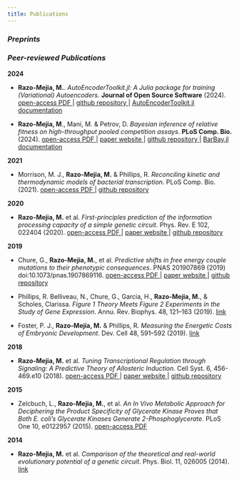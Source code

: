 ```yaml
---
title: Publications
---
```


### *Preprints*

### *Peer-reviewed Publications*

**2024**

- **Razo-Mejia, M.**. *AutoEncoderToolkit.jl: A Julia package for training
(Variational) Autoencoders*. **Journal of Open Source Software** (2024).
<a href="https://www.theoj.org/joss-papers/joss.06794/10.21105.joss.06794.pdf">
open-access PDF
<i class="fa fa-file-pdf-o" aria-hidden="true"></i>
</a> | 
<a href="https://github.com/mrazomej/AutoEncoderToolkit.jl">
github repository
<i class="fa fa-github-square" aria-hidden="true"></i>
</a> | 
<a href="https://mrazomej.github.io/AutoEncoderToolkit.jl/stable/">
AutoEncoderToolkit.jl documentation
<i class="fa fa-laptop" aria-hidden="true"></i>
</a>

- **Razo-Mejia, M**., Mani, M. & Petrov, D. *Bayesian inference of relative
fitness on high-throughput pooled competition assays*. **PLoS Comp. Bio.**
(2024).
<a href="https://journals.plos.org/ploscompbiol/article?id=10.1371/journal.pcbi.1011937">
open-access PDF
<i class="fa fa-file-pdf-o" aria-hidden="true"></i>
</a> | 
<a href="https://mrazomej.github.io/bayesian_fitness/paper.html">
paper website
<i class="fa fa-window-restore" aria-hidden="true"></i>
</a> | 
<a href="https://github.com/mrazomej/bayesian_fitness/tree/master">
github repository
<i class="fa fa-github-square" aria-hidden="true"></i>
</a> | 
<a href="https://mrazomej.github.io/BarBay.jl/stable/">
BarBay.jl documentation
<i class="fa fa-laptop" aria-hidden="true"></i>
</a>

**2021**

- Morrison, M. J., **Razo-Mejia, M.** & Phillips, R. *Reconciling kinetic and
thermodynamic models of bacterial transcription*. PLoS Comp. Bio. (2021).
<a href="https://journals.plos.org/ploscompbiol/article?id=10.1371/journal.pcbi.1008572">
open-access PDF
<i class="fa fa-file-pdf-o" aria-hidden="true"></i>
</a> | 
<a href="https://github.com/RPGroup-PBoC/bursty_transcription">
github repository
<i class="fa fa-github-square" aria-hidden="true"></i>
</a>

**2020**

- **Razo-Mejia, M.** et al. *First-principles prediction of the information 
processing capacity of a simple genetic circuit*. Phys. Rev. E 102, 022404 
(2020). 
<a href="https://journals.aps.org/pre/abstract/10.1103/PhysRevE.102.022404">
open-access PDF
<i class="fa fa-file-pdf-o" aria-hidden="true"></i>
</a> | 
<a href="https://www.rpgroup.caltech.edu/chann_cap/">
paper website
<i class="fa fa-window-restore" aria-hidden="true"></i>
</a> | 
<a href="https://github.com/RPGroup-PBoC/chann_cap">
github repository
<i class="fa fa-github-square" aria-hidden="true"></i>
</a>

**2019**

- Chure, G., **Razo-Mejia, M.**, et al. *Predictive shifts in free energy couple
mutations to their phenotypic consequences*. PNAS 201907869 (2019)
doi:10.1073/pnas.1907869116.
<a href="https://www.pnas.org/content/116/37/18275.short">
open-access PDF
<i class="fa fa-file-pdf-o" aria-hidden="true"></i>
</a> | 
<a href="https://github.com/RPGroup-PBoC/mwc_mutants">
paper website
<i class="fa fa-window-restore" aria-hidden="true"></i>
</a> | 
<a href="https://github.com/RPGroup-PBoC/chann_cap">
github repository
<i class="fa fa-github-square" aria-hidden="true"></i>
</a>

- Phillips, R. Belliveau, N., Chure, G., Garcia, H., **Razo-Mejia, M.**, &
Scholes, Clarissa. *Figure 1 Theory Meets Figure 2 Experiments in the Study of
Gene Expression*. Annu. Rev. Biophys. 48, 121–163 (2019).
<a href="https://www.annualreviews.org/doi/abs/10.1146/annurev-biophys-052118-115525">
link
<i class="fa fa-external-link-square" aria-hidden="true"></i>
</a>

- Foster, P. J., **Razo-Mejia, M.** & Phillips, R. *Measuring the Energetic
Costs of Embryonic Development*. Dev. Cell 48, 591–592 (2019).
<a href="https://www.sciencedirect.com/science/article/pii/S153458071930139X">
link
<i class="fa fa-external-link-square" aria-hidden="true"></i>
</a>

**2018**

- **Razo-Mejia, M.** et al. *Tuning Transcriptional Regulation through
Signaling: A Predictive Theory of Allosteric Induction*. Cell Syst. 6,
456-469.e10 (2018). 
<a href="https://www.sciencedirect.com/science/article/pii/S2405471218300577">
open-access PDF
<i class="fa fa-file-pdf-o" aria-hidden="true"></i>
</a> | 
<a href="http://www.rpgroup.caltech.edu/mwc_induction/">
paper website
<i class="fa fa-window-restore" aria-hidden="true"></i>
</a> | 
<a href="http://www.github.com/rpgroup-pboc/mwc_induction">
github repository
<i class="fa fa-github-square" aria-hidden="true"></i>
</a>

**2015**

- Zelcbuch, L., **Razo-Mejia, M.**, et al. *An In Vivo Metabolic Approach for
Deciphering the Product Specificity of Glycerate Kinase Proves that Both E.
coli’s Glycerate Kinases Generate 2-Phosphoglycerate*. PLoS One 10, e0122957
(2015).
<a href="https://journals.plos.org/plosone/article?id=10.1371/journal.pone.0122957">
open-access PDF
<i class="fa fa-file-pdf-o" aria-hidden="true"></i>
</a>

**2014**

- **Razo-Mejia, M.** et al. *Comparison of the theoretical and real-world
evolutionary potential of a genetic circuit*. Phys. Biol. 11, 026005 (2014).
<a href="https://iopscience.iop.org/article/10.1088/1478-3975/11/2/026005">
link
<i class="fa fa-external-link-square" aria-hidden="true"></i>
</a>